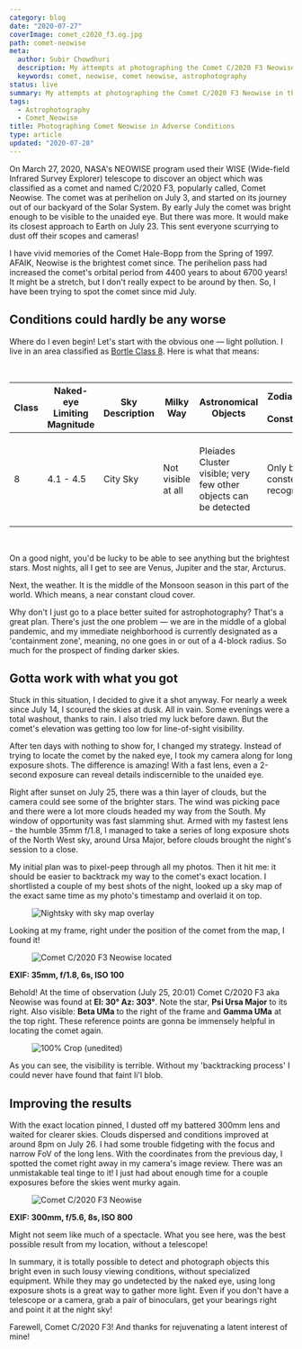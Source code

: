 ```yaml
---
category: blog
date: "2020-07-27"
coverImage: comet_c2020_f3.og.jpg
path: comet-neowise
meta:
  author: Subir Chowdhuri
  description: My attempts at photographing the Comet C/2020 F3 Neowise in the midst of intense light pollution and bad weather.
  keywords: comet, neowise, comet neowise, astrophotography
status: live
summary: My attempts at photographing the Comet C/2020 F3 Neowise in the midst of intense light pollution and bad weather.
tags:
  - Astrophotography
  - Comet_Neowise
title: Photographing Comet Neowise in Adverse Conditions
type: article
updated: "2020-07-28"
---
```


On March 27, 2020, NASA's NEOWISE program used their WISE (Wide-field Infrared Survey Explorer) telescope to discover an object which was classified as a comet and named C/2020 F3, popularly called, Comet Neowise. The comet was at perihelion on July 3, and started on its journey out of our backyard of the Solar System. By early July the comet was bright enough to be visible to the unaided eye. But there was more. It would make its closest approach to Earth on July 23. This sent everyone scurrying to dust off their scopes and cameras!

I have vivid memories of the Comet Hale-Bopp from the Spring of 1997. AFAIK, Neowise is the brightest comet since. The perihelion pass had increased the comet's orbital period from 4400 years to about 6700 years! It might be a stretch, but I don't really expect to be around by then. So, I have been trying to spot the comet since mid July.


## Conditions could hardly be any worse

Where do I even begin! Let's start with the obvious one &mdash; light pollution. I live in an area classified as [Bortle Class 8](https://www.handprint.com/ASTRO/bortle.html). Here is what that means:

<br/>

<div style="max-width: 90vw;overflow-x:auto">
  <table class="table table-bordered table-striped">
    <thead>
      <tr>
        <th>Class</th>
        <th>Naked-eye Limiting Magnitude</th>
        <th>Sky Description</th>
        <th>Milky Way</th>
        <th>Astronomical Objects</th>
        <th>Zodiacal Light / Constellations</th>
        <th>Airglow and Clouds</th>
        <th>Night Time Scene</th>
      </tr>
    </thead>
    <tbody>
      <tr>
        <td>8</td>
        <td>4.1 - 4.5</td>
        <td>City Sky</td>
        <td>Not visible at all</td>
        <td>Pleiades Cluster visible; very few other objects can be detected</td>
        <td>Only brighter constellations recognizable</td>
        <td>Clouds are brilliantly lit</td>
        <td>Entire sky background has an glow and it is bright enough to read at night</td>
      </tr>
    </tbody>
  </table>
</div>
<br/>

On a good night, you'd be lucky to be able to see anything but the brightest stars. Most nights, all I get to see are Venus, Jupiter and the star, Arcturus.

Next, the weather. It is the middle of the Monsoon season in this part of the world. Which means, a near constant cloud cover.

Why don't I just go to a place better suited for astrophotography? That's a great plan. There's just the one problem &mdash; we are in the middle of a global pandemic, and my immediate neighborhood is currently designated as a 'containment zone', meaning, no one goes in or out of a 4-block radius. So much for the prospect of finding darker skies.

## Gotta work with what you got

Stuck in this situation, I decided to give it a shot anyway. For nearly a week since July 14, I scoured the skies at dusk. All in vain. Some evenings were a total washout, thanks to rain. I also tried my luck before dawn. But the comet's elevation was getting too low for line-of-sight visibility.

After ten days with nothing to show for, I changed my strategy. Instead of trying to locate the comet by the naked eye, I took my camera along for long exposure shots. The difference is amazing! With a fast lens, even a 2-second exposure can reveal details indiscernible to the unaided eye.

Right after sunset on July 25, there was a thin layer of clouds, but the camera could see some of the brighter stars. The wind was picking pace and there were a lot more clouds headed my way from the South. My window of opportunity was fast slamming shut. Armed with my fastest lens - the humble 35mm f/1.8, I managed to take a series of long exposure shots of the North West sky, around Ursa Major, before clouds brought the night's session to a close.

My initial plan was to pixel-peep through all my photos. Then it hit me: it should be easier to backtrack my way to the comet's exact location. I shortlisted a couple of my best shots of the night, looked up a sky map of the exact same time as my photo's timestamp and overlaid it on top.

<Figure caption="Unedited photo of the nightsky with a sky map overlay" width={800} unoptimized>

  ![Nightsky with sky map overlay](02.og.png)

</Figure>

Looking at my frame, right under the position of the comet from the map, I found it!

<Figure caption="Comet C/2020 F3 Neowise, as on July 25, 2020, 20:01. Inset 1: 100% crop (unedited). Inset 2: Post processed" width={800} unoptimized>

  ![Comet C/2020 F3 Neowise located](03.og.png)

</Figure>

__EXIF: 35mm, f/1.8, 6s, ISO 100__


Behold! At the time of observation (July 25, 20:01) Comet C/2020 F3 aka Neowise was found at __El: 30&#176; Az: 303&#176;__. Note the star, __Psi Ursa Major__ to its right. Also visible: __Beta UMa__ to the right of the frame and __Gamma UMa__ at the top right. These reference points are gonna be immensely helpful in locating the comet again.

<Figure caption="100% crop (unedited). Do you see it?" width={418} unoptimized>

  ![100% Crop (unedited)](01.og.png)

</Figure>


As you can see, the visibility is terrible. Without my 'backtracking process' I could never have found that faint li'l blob.


## Improving the results

With the exact location pinned, I dusted off my battered 300mm lens and waited for clearer skies. Clouds dispersed and conditions improved at around 8pm on July 26. I had some trouble fidgeting with the focus and narrow FoV of the long lens. With the coordinates from the previous day, I spotted the comet right away in my camera's image review. There was an unmistakable teal tinge to it! I just had about enough time for a couple exposures before the skies went murky again.

<Figure caption="Comet C/2020 F3 Neowise, as seen on July 26, 2020, 20:27" width={800} unoptimized>

  ![Comet C/2020 F3 Neowise](comet_c2020_f3.og.jpg)

</Figure>

__EXIF: 300mm, f/5.6, 8s, ISO 800__

Might not seem like much of a spectacle. What you see here, was the best possible result from my location, without a telescope!

In summary, it is totally possible to detect and photograph objects this bright even in such lousy viewing conditions, without specialized equipment. While they may go undetected by the naked eye, using long exposure shots is a great way to gather more light. Even if you don't have a telescope or a camera, grab a pair of binoculars, get your bearings right and point it at the night sky!

Farewell, Comet C/2020 F3! And thanks for rejuvenating a latent interest of mine!
